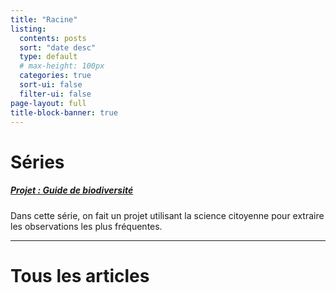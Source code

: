 ```yaml
---
title: "Racine"
listing:
  contents: posts
  sort: "date desc"
  type: default
  # max-height: 100px
  categories: true
  sort-ui: false
  filter-ui: false
page-layout: full
title-block-banner: true
---
```


# Séries

##### [Projet : Guide de biodiversité](biodiv_qc-series.html)

Dans cette série, on fait un projet utilisant la science citoyenne pour extraire les observations les plus fréquentes.

------------------------------------------------------------------------

# Tous les articles
